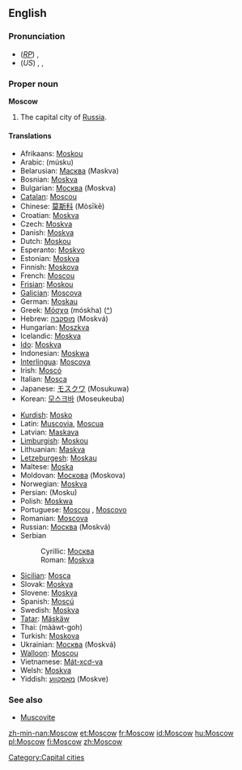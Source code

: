 {{wikipedia|Moscow, Russia}}
==English==

===Pronunciation===
*(''[[RP]]'') {{IPA|/ˈmɒskəʊ/}}, {{SAMPA|/<tt>"mQsk@U</tt>/}}
*(''US'') {{AHD|mäsʹkou or mäsʹkō}}, {{IPA|/ˈmɑskaʊ/ or /ˈmɑskoʊ/}}, {{SAMPA|/"mQskaU/ or /"mQskoU/}}

===Proper noun===
'''Moscow'''

# The capital city of [[Russia]].

====Translations====
{{top}}
*Afrikaans: [[Moskou]]
*Arabic: {{ARchar|[[موسكو]]}} (músku)
*Belarusian: [[Масква]] (Maskva) {{f}}
*Bosnian: [[Moskva#Bosnian|Moskva]] {{f}}
*Bulgarian: [[Москва]] (Moskva) {{f}}
*[[Catalan]]: [[Moscou]] {{f}}
*Chinese: [[莫斯科]] (Mòsīkē)
*Croatian: [[Moskva]] {{f}}
*Czech: [[Moskva]] {{f}}
*Danish: [[Moskva]]
*Dutch: [[Moskou]] {{n}}
*Esperanto: [[Moskvo]]
*Estonian: [[Moskva]]
*Finnish: [[Moskova]]
*French: [[Moscou]] {{f}}
*[[Frisian]]: [[Moskou]] {{n}}
*[[Galician]]: [[Moscova]] {{f}}
*German: [[Moskau]] {{n}}
*Greek: [[Μόσχα]] (móskha) {{f}} ([[:el:Μόσχα|^]])
*Hebrew: [[מוסקבה]] (Moskvá) {{f}}
*Hungarian: [[Moszkva]]
*Icelandic: [[Moskva]] {{f}}
*[[Ido]]: [[Moskva]]
*Indonesian: [[Moskwa]]
*[[Interlingua]]: [[Moscova]]
*Irish: [[Moscó]]
*Italian: [[Mosca]] {{f}}
*Japanese: [[モスクワ]] (Mosukuwa)
*Korean: [[모스크바]] (Moseukeuba)
{{mid}}
*[[Kurdish]]: [[Mosko]]
*Latin: [[Muscovia]], [[Moscua]] {{f}}
*Latvian: [[Maskava]] {{f}}
*[[Limburgish]]: [[Moskou]] {{n}}
*Lithuanian: [[Maskva]] {{f}}
*[[Letzeburgesh]]: [[Moskau]]
*Maltese: [[Moska]]
*Moldovan: [[Москова]] (Moskova) {{f}}
*Norwegian: [[Moskva]]
*Persian: {{FAchar|[[مسکو]]}} (Mosku)
*Polish: [[Moskwa]] {{f}}
*Portuguese: [[Moscou]] {{f}}, [[Moscovo]] {{m}}
*Romanian: [[Moscova]] {{f}}
*Russian: [[Москва]] (Moskvá) {{f}}
*Serbian
*:Cyrillic: [[Москва#Serbian|Москва]] {{f}}
*:Roman: [[Moskva#Serbian|Moskva]]  {{f}}
*[[Sicilian]]: [[Mosca]] {{f}}
*Slovak: [[Moskva]] {{f}}
*Slovene: [[Moskva]] {{f}}
*Spanish: [[Moscú]] {{m}}
*Swedish: [[Moskva]]
*[[Tatar]]: [[Mäskäw]]
*Thai: {{THchar|[[มอสโก]]}} (mààwt-goh)
*Turkish: [[Moskova]]
*Ukrainian: [[Москва]] (Moskvá) {{f}}
*[[Walloon]]: [[Moscou]]
*Vietnamese: [[Mát-xcơ-va]]
*Welsh: [[Moskva]] {{f}}
*Yiddish: [[מאָסקװע]] (Moskve)
{{bottom}}

===See also===
*[[Muscovite]]

[[Category:Capital cities]]

[[zh-min-nan:Moscow]]
[[et:Moscow]]
[[fr:Moscow]]
[[id:Moscow]]
[[hu:Moscow]]
[[pl:Moscow]]
[[fi:Moscow]]
[[zh:Moscow]]